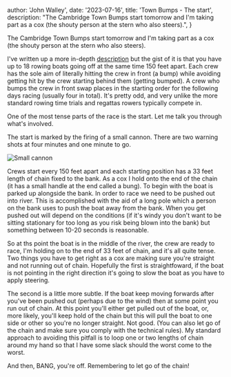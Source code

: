 
  author: 'John Walley',
  date: '2023-07-16',
  title: 'Town Bumps - The start',
  description:
    "The Cambridge Town Bumps start tomorrow and I'm taking part as a cox (the shouty person at the stern who also steers).",
}


The Cambridge Town Bumps start tomorrow and I'm taking part as a cox (the shouty person at the stern who also steers).

I've written up a more in-depth [description](https://www.cambridgebumps.com/about) but the gist of it is that you have up to 18 rowing boats going off at the same time 150 feet apart.
Each crew has the sole aim of literally hitting the crew in front (a bump) while avoiding getting hit by the crew starting behind them (getting bumped). A crew who bumps the crew in front swap places in the starting order for the following days racing (usually four in total).
It's pretty odd, and very unlike the more standard rowing time trials and regattas rowers typically compete in.

One of the most tense parts of the race is the start. Let me talk you through what's involved.

The start is marked by the firing of a small cannon. There are two warning shots at four minutes and one minute to go.

<Image src={cannon} alt="Small cannon" />

Crews start every 150 feet apart and each starting position has a 33 feet length of chain fixed to the bank. As a cox I hold onto the end of the chain (it has a small handle at the end called a bung).
To begin with the boat is parked up alongside the bank. In order to race we need to be pushed out into river. This is accomplished with the aid of a long pole which a person on the bank uses to push the boat away from the bank. When you get pushed out will depend on the conditions (if it's windy you don't want to be sitting stationary for too long as you risk being blown into the bank) but something between 10-20 seconds is reasonable.

So at ths point the boat is in the middle of the river, the crew are ready to race, I'm holding on to the end of 33 feet of chain, and it's all quite tense. Two things you have to get right as a cox are making sure you're straight and not running out of chain. Hopefully the first is straightfoward, if the boat is not pointing in the right direction it's going to slow the boat as you have to apply steering.

The second is a little more subtle. If the boat keep moving forwards after you've been pushed out (perhaps due to the wind) then at some point you run out of chain. At this point you'll either get pulled out of the boat, or, more likely, you'll keep hold of the chain but this will pull the boat to one side or other so you're no longer straight. Not good. (You can also let go of the chain and make sure you comply with the technical rules).
My standard approach to avoiding this pitfall is to loop one or two lengths of chain around my hand so that I have some slack should the worst come to the worst.

And then, BANG, you're off. Remembering to let go of the chain!
